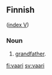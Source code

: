 ==Finnish==
([[Wiktionary:Finnish_index_v|index V]])

===Noun===
# [[grandfather]].

[[fi:vaari]]
[[sv:vaari]]